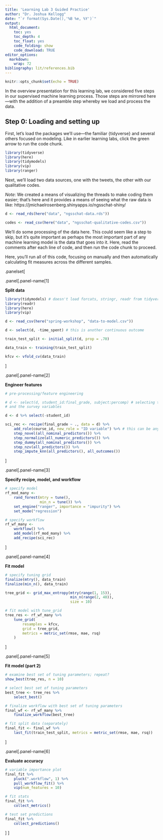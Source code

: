 ```yaml
---
title: 'Learning Lab 3 Guided Practice'
author: "Dr. Joshua Kellogg"
date: "`r format(Sys.Date(),'%B %e, %Y')`"
output:
  html_document:
    toc: yes
    toc_depth: 4
    toc_float: yes
    code_folding: show
    code_download: TRUE
editor_options:
  markdown:
    wrap: 72
bibliography: lit/references.bib
---
```


```r
knitr::opts_chunk$set(echo = TRUE)
```

In the overview presentation for this learning lab, we considered five steps in our supervised machine learning process. Those steps are mirrored here---with the addition of a preamble step whereby we load and process the data.

## Step 0: Loading and setting up

First, let's load the packages we'll use---the familiar {tidyverse} and several others focused on modeling. Like in earlier learning labs, click the green arrow to run the code chunk.

```r
library(tidyverse)
library(here)
library(tidymodels)
library(vip)
library(ranger)
```

Next, we'll load two data sources, one with the tweets, the other with our qualitative codes. 

*Note*: We created a means of visualizing the threads to make coding them easier; that's here and it provides a means of seeing what the raw data is like: https://jmichaelrosenberg.shinyapps.io/ngsschat-shiny/

```r
d <- read_rds(here("data", "ngsschat-data.rds"))

codes <- read_csv(here("data", "ngsschat-qualitative-codes.csv"))
```

We'll do some processing of the data here. This could seem like a step to skip, but it's quite important as perhaps the most important part of any machine learning model is the data that goes into it. Here, read the comments after each line of code, and then run the code chunk to proceed. 

Here, you'll run all of this code, focusing on manually and then automatically calculating fit measures across the different samples.


.panelset[

.panel[.panel-name[1]

**Split data**

```r
library(tidymodels) # doesn't load forcats, stringr, readr from tidyverse
library(readr)
library(here)
library(vip)

d <- read_csv(here("spring-workshop", "data-to-model.csv"))

d <- select(d, -time_spent) # this is another continuous outcome

train_test_split <- initial_split(d, prop = .70)

data_train <- training(train_test_split)

kfcv <- vfold_cv(data_train)

```
]

.panel[.panel-name[2]

**Engineer features**

```r
# pre-processing/feature engineering

# d <- select(d, student_id:final_grade, subject:percomp) # selecting the contextual/demographic variables
# and the survey variables

d <- d %>% select(-student_id)

sci_rec <- recipe(final_grade ~ ., data = d) %>% 
    add_role(course_id, new_role = "ID variable") %>% # this can be any string
    step_novel(all_nominal_predictors()) %>% 
    step_normalize(all_numeric_predictors()) %>%
    step_dummy(all_nominal_predictors()) %>% 
    step_nzv(all_predictors()) %>% 
    step_impute_knn(all_predictors(), all_outcomes())
```
]

.panel[.panel-name[3]

**Specify recipe, model, and workflow**
 
```r
# specify model
rf_mod_many <-
    rand_forest(mtry = tune(),
                min_n = tune()) %>%
    set_engine("ranger", importance = "impurity") %>%
    set_mode("regression")

# specify workflow
rf_wf_many <-
    workflow() %>%
    add_model(rf_mod_many) %>% 
    add_recipe(sci_rec)

```
]
 
.panel[.panel-name[4]

**Fit model**

```r
# specify tuning grid
finalize(mtry(), data_train)
finalize(min_n(), data_train)

tree_grid <- grid_max_entropy(mtry(range(1, 15)),
                              min_n(range(2, 40)),
                              size = 10)

# fit model with tune_grid
tree_res <- rf_wf_many %>% 
    tune_grid(
        resamples = kfcv,
        grid = tree_grid,
        metrics = metric_set(rmse, mae, rsq)
    )
```

]

.panel[.panel-name[5]

**Fit model (part 2)**

```r
# examine best set of tuning parameters; repeat?
show_best(tree_res, n = 10)

# select best set of tuning parameters
best_tree <- tree_res %>%
    select_best()

# finalize workflow with best set of tuning parameters
final_wf <- rf_wf_many %>% 
    finalize_workflow(best_tree)

# fit split data (separately)
final_fit <- final_wf %>% 
    last_fit(train_test_split, metrics = metric_set(rmse, mae, rsq))
```
]

.panel[.panel-name[6]

**Evaluate accuracy**

```r
# variable importance plot
final_fit %>% 
    pluck(".workflow", 1) %>%   
    pull_workflow_fit() %>% 
    vip(num_features = 10)

# fit stats
final_fit %>%
    collect_metrics()

# test set predictions
final_fit %>%
    collect_predictions() 
```
]
]